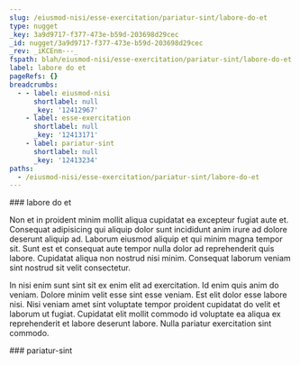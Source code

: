 ```yaml
---
slug: /eiusmod-nisi/esse-exercitation/pariatur-sint/labore-do-et
type: nugget
_key: 3a9d9717-f377-473e-b59d-203698d29cec
_id: nugget/3a9d9717-f377-473e-b59d-203698d29cec
_rev: _iKCEnm---_
fspath: blah/eiusmod-nisi/esse-exercitation/pariatur-sint/labore-do-et.md
label: labore do et
pageRefs: {}
breadcrumbs:
  - - label: eiusmod-nisi
      shortlabel: null
      _key: '12412967'
    - label: esse-exercitation
      shortlabel: null
      _key: '12413171'
    - label: pariatur-sint
      shortlabel: null
      _key: '12413234'
paths:
  - /eiusmod-nisi/esse-exercitation/pariatur-sint/labore-do-et
---
```


<NuggetArea>
<Nugget slug="/eiusmod-nisi/esse-exercitation/pariatur-sint/labore-do-et" type="nugget" _key="3a9d9717-f377-473e-b59d-203698d29cec" _id="nugget/3a9d9717-f377-473e-b59d-203698d29cec" _rev="_iKCEnm---_" fspath="blah/eiusmod-nisi/esse-exercitation/pariatur-sint/labore-do-et.md" label="labore do et" paths="/eiusmod-nisi/esse-exercitation/pariatur-sint/labore-do-et">
<NuggetBody>
### labore do et

Non et in proident minim mollit aliqua cupidatat ea excepteur fugiat aute et. Consequat adipisicing qui aliquip dolor sunt incididunt anim irure ad dolore deserunt aliquip ad. Laborum eiusmod aliquip et qui minim magna tempor sit. Sunt est et consequat aute tempor nulla dolor ad reprehenderit quis labore. Cupidatat aliqua non nostrud nisi minim. Consequat laborum veniam sint nostrud sit velit consectetur.

In nisi enim sunt sint sit ex enim elit ad exercitation. Id enim quis anim do veniam. Dolore minim velit esse sint esse veniam. Est elit dolor esse labore nisi. Nisi veniam amet sint voluptate tempor proident cupidatat do velit et laborum ut fugiat. Cupidatat elit mollit commodo id voluptate ea aliqua ex reprehenderit et labore deserunt labore. Nulla pariatur exercitation sint commodo.

</NuggetBody>
<Breadcrumbs>
<Crumbs>
<Crumb _key="12412967" label="eiusmod-nisi" /><Crumb _key="12413171" label="esse-exercitation" /><Crumb _key="12413234" label="pariatur-sint" />
</Crumbs>
</Breadcrumbs>
</Nugget>

<NuggetsInbound>
</NuggetsInbound>
<NuggetsOutbound>
</NuggetsOutbound>
</NuggetArea>
<PassagesInbound>
<Passage direction="inbound" type="passage" _key="12413234" _id="passage/12413234" _rev="_iKCEnl6---" label="pariatur-sint" passage="pariatur-sint" fspath="blah/eiusmod-nisi/esse-exercitation/pariatur-sint" paths="/eiusmod-nisi/esse-exercitation/pariatur-sint" slug="/eiusmod-nisi/esse-exercitation/pariatur-sint">
<NuggetBody>
### pariatur-sint

</NuggetBody>
<Breadcrumbs>
<Crumbs>
<Crumb _key="12412967" label="eiusmod-nisi" /><Crumb _key="12413171" label="esse-exercitation" />
</Crumbs>
</Breadcrumbs>
</Passage>

</PassagesInbound>
<PassagesOutbound>
</PassagesOutbound>